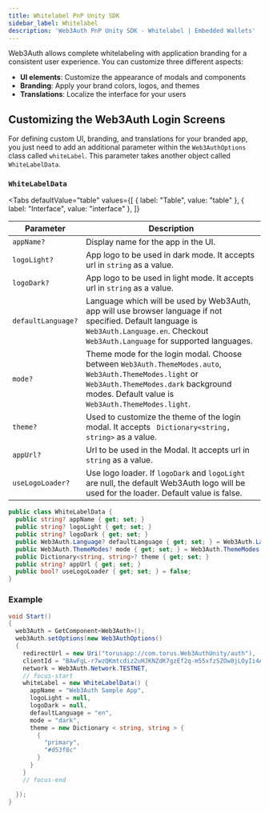 ```yaml
---
title: Whitelabel PnP Unity SDK
sidebar_label: Whitelabel
description: 'Web3Auth PnP Unity SDK - Whitelabel | Embedded Wallets'
---
```



Web3Auth allows complete whitelabeling with application branding for a consistent user experience. You can customize three different aspects:

- **UI elements**: Customize the appearance of modals and components
- **Branding**: Apply your brand colors, logos, and themes
- **Translations**: Localize the interface for your users

<WhitelabelingNote />

<GrowthPlanNote />

## Customizing the Web3Auth Login Screens

For defining custom UI, branding, and translations for your branded app, you just need to add an additional parameter within the `Web3AuthOptions` class called `whiteLabel`. This parameter takes another object called `WhiteLabelData`.

### `WhiteLabelData`

<Tabs
  defaultValue="table"
  values={[
    { label: "Table", value: "table" },
    { label: "Interface", value: "interface" },
  ]}
>

<TabItem value="table">

| Parameter | Description |
| --- | --- |
| `appName?` | Display name for the app in the UI. |
| `logoLight?` | App logo to be used in dark mode. It accepts url in `string` as a value. |
| `logoDark?` | App logo to be used in light mode. It accepts url in `string` as a value. |
| `defaultLanguage?` | Language which will be used by Web3Auth, app will use browser language if not specified. Default language is `Web3Auth.Language.en`. Checkout `Web3Auth.Language` for supported languages. |
| `mode?` | Theme mode for the login modal. Choose between `Web3Auth.ThemeModes.auto`, `Web3Auth.ThemeModes.light` or `Web3Auth.ThemeModes.dark` background modes. Default value is `Web3Auth.ThemeModes.light`. |
| `theme?` | Used to customize the theme of the login modal. It accepts ` Dictionary<string, string>` as a value. |
| `appUrl?` | Url to be used in the Modal. It accepts url in `string` as a value. |
| `useLogoLoader?` | Use logo loader. If `logoDark` and `logoLight` are null, the default Web3Auth logo will be used for the loader. Default value is false. |

</TabItem>

<TabItem value="interface">

```cs
public class WhiteLabelData {
  public string? appName { get; set; }
  public string? logoLight { get; set; }
  public string? logoDark { get; set; }
  public Web3Auth.Language? defaultLanguage { get; set; } = Web3Auth.Language.en;
  public Web3Auth.ThemeModes? mode { get; set; } = Web3Auth.ThemeModes.light;
  public Dictionary<string, string>? theme { get; set; }
  public string? appUrl { get; set; }
  public bool? useLogoLoader { get; set; } = false;
}
```

</TabItem>
</Tabs>

<WhiteLabelShowcase />

### Example

```cs
void Start()
{
  web3Auth = GetComponent<Web3Auth>();
  web3Auth.setOptions(new Web3AuthOptions()
  {
    redirectUrl = new Uri("torusapp://com.torus.Web3AuthUnity/auth"),
    clientId = "BAwFgL-r7wzQKmtcdiz2uHJKNZdK7gzEf2q-m55xfzSZOw8jLOyIi4AVvvzaEQO5nv2dFLEmf9LBkF8kaq3aErg",
    network = Web3Auth.Network.TESTNET,
    // focus-start
    whiteLabel = new WhiteLabelData() {
      appName = "Web3Auth Sample App",
      logoLight = null,
      logoDark = null,
      defaultLanguage = "en",
      mode = "dark",
      theme = new Dictionary < string, string > {
        {
          "primary",
          "#d53f8c"
        }
      }
    }
    // focus-end

  });
}
```
